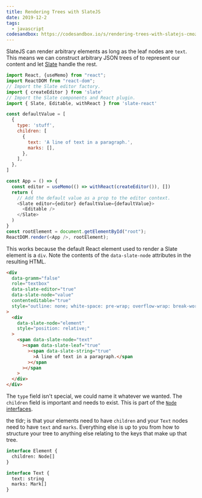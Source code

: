 ```yaml
---
title: Rendering Trees with SlateJS
date: 2019-12-2
tags:
  - javascript
codesandbox: https://codesandbox.io/s/rendering-trees-with-slatejs-cmoz5
---
```


SlateJS can render arbitrary elements as long as the leaf
nodes are `text`. This means we can construct arbitrary JSON
trees of to represent our content and let
[Slate](https://www.slatejs.org/) handle the rest.

```js
import React, {useMemo} from "react";
import ReactDOM from "react-dom";
// Import the Slate editor factory.
import { createEditor } from 'slate'
// Import the Slate components and React plugin.
import { Slate, Editable, withReact } from 'slate-react'

const defaultValue = [
  {
    type: 'stuff',
    children: [
      {
        text: 'A line of text in a paragraph.',
        marks: [],
      },
    ],
  },
]

const App = () => {
  const editor = useMemo(() => withReact(createEditor()), [])
  return (
    // Add the default value as a prop to the editor context.
    <Slate editor={editor} defaultValue={defaultValue}>
      <Editable />
    </Slate>
  )
}
const rootElement = document.getElementById("root");
ReactDOM.render(<App />, rootElement);
```

This works because the default React element used to render
a Slate element is a `div`. Note the contents of the
`data-slate-node` attributes in the resulting HTML.

```html
<div
  data-gramm="false"
  role="textbox"
  data-slate-editor="true"
  data-slate-node="value"
  contenteditable="true"
  style="outline: none; white-space: pre-wrap; overflow-wrap: break-word;"
>
  <div
    data-slate-node="element"
    style="position: relative;"
  >
    <span data-slate-node="text"
      ><span data-slate-leaf="true"
        ><span data-slate-string="true"
          >A line of text in a paragraph.</span
        ></span
      ></span
    >
  </div>
</div>
```

The `type` field isn't special, we could name it whatever we
wanted. The `children` field is important and needs to
exist. This is part of the
[`Node` interfaces](https://docs.slatejs.org/concepts/02-nodes).

the tldr; is that your elements need to have `children` and
your `Text` nodes need to have `text` and `marks`.
Everything else is up to you from how to structure your tree
to anything else relating to the keys that make up that
tree.

```graphql
interface Element {
  children: Node[]
}

interface Text {
  text: string
  marks: Mark[]
}
```
